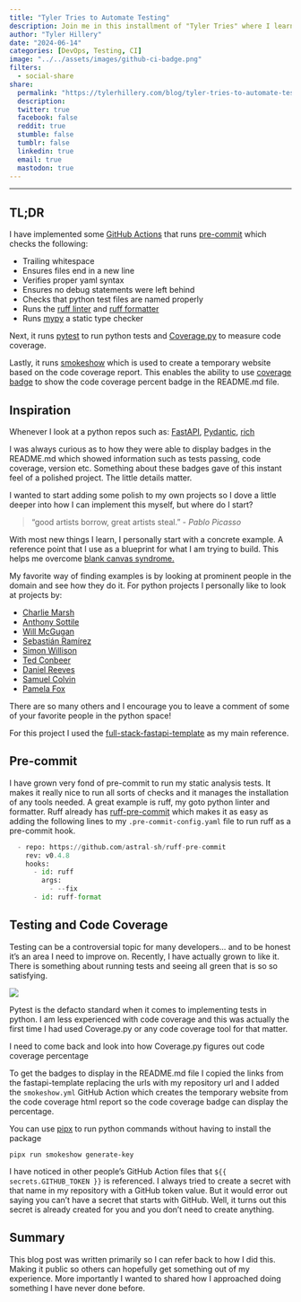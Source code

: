 ```yaml
---
title: "Tyler Tries to Automate Testing"
description: Join me in this installment of "Tyler Tries" where I learn to automate testing which enforces pre-commit hooks, runs pytest and displays test passing and code coverage percentage badges in the project's README file.
author: "Tyler Hillery"
date: "2024-06-14"
categories: [DevOps, Testing, CI]
image: "../../assets/images/github-ci-badge.png"
filters:
  - social-share
share:
  permalink: "https://tylerhillery.com/blog/tyler-tries-to-automate-testing/"
  description:
  twitter: true
  facebook: false
  reddit: true
  stumble: false
  tumblr: false
  linkedin: true
  email: true
  mastodon: true
---
```


------------------------------------------------------------------------

## TL;DR

I have implemented some [GitHub Actions](https://github.com/TylerHillery/sql-translate/tree/main/.github/workflows) that runs [pre-commit](https://github.com/pre-commit/pre-commit) which checks the following:

-   Trailing whitespace
-   Ensures files end in a new line
-   Verifies proper yaml syntax
-   Ensures no debug statements were left behind
-   Checks that python test files are named properly
-   Runs the [ruff linter](https://docs.astral.sh/ruff/linter/) and [ruff formatter](https://docs.astral.sh/ruff/formatter/)
-   Runs [mypy](https://mypy.readthedocs.io/en/stable/) a static type checker

Next, it runs [pytest](https://docs.pytest.org/en/7.1.x/contents.html#) to run python tests and [Coverage.py](https://coverage.readthedocs.io/en/7.5.3/) to measure code coverage.

Lastly, it runs [smokeshow](https://github.com/samuelcolvin/smokeshow) which is used to create a temporary website based on the code coverage report. This enables the ability to use [coverage badge](https://github.com/samuelcolvin/coverage-badge) to show the code coverage percent badge in the README.md file.

## Inspiration

Whenever I look at a python repos such as: [FastAPI](https://github.com/tiangolo/fastapi), [Pydantic](https://github.com/pydantic/pydantic), [rich](https://github.com/Textualize/rich) 

I was always curious as to how they were able to display badges in the README.md which showed information such as tests passing, code coverage, version etc. Something about these badges gave of this instant feel of a polished project. The little details matter. 

I wanted to start adding some polish to my own projects so I dove a little deeper into how I can implement this myself, but where do I start? 

> "good artists borrow, great artists steal." - *Pablo Picasso*

With most new things I learn, I personally start with a concrete example. A reference point that I use as a blueprint for what I am trying to build. This helps me overcome [blank canvas syndrome.](https://veryprivategallery.com/blank-canvas-syndrome/#:~:text=A%20condition%20primarily%20associated%20with,to%20make%20work%20for%20years.) 

My favorite way of finding examples is by looking at prominent people in the domain and see how they do it. For python projects I personally like to look at projects by:

- [Charlie Marsh](https://github.com/charliermarsh)
- [Anthony Sottile](https://github.com/asottile)
- [Will McGugan](https://github.com/willmcgugan)
- [Sebastián Ramírez](https://github.com/tiangolo)
- [Simon Willison](https://github.com/simonw)
- [Ted Conbeer](https://github.com/tconbeer)
- [Daniel Reeves](https://github.com/dwreeves)
- [Samuel Colvin](https://github.com/samuelcolvin)
- [Pamela Fox](https://github.com/pamelafox)

There are so many others and I encourage you to leave a comment of some of your favorite people in the python space!

For this project I used the [full-stack-fastapi-template](https://github.com/tiangolo/full-stack-fastapi-template) as my main reference.

## Pre-commit 

I have grown very fond of pre-commit to run my static analysis tests. It makes it really nice to run all sorts of checks and it manages the installation of any tools needed. A great example is ruff, my goto python linter and formatter. Ruff already has [ruff-pre-commit](https://github.com/astral-sh/ruff-pre-commit) which makes it as easy as adding the following lines to my `.pre-commit-config.yaml` file to run ruff as a pre-commit hook.

```python
  - repo: https://github.com/astral-sh/ruff-pre-commit
    rev: v0.4.8
    hooks:
      - id: ruff
        args:
          - --fix
      - id: ruff-format
```

## Testing and Code Coverage

Testing can be a controversial topic for many developers... and to be honest it's an area I need to improve on. Recently, I have actually grown to like it. There is something about running tests and seeing all green that is so so satisfying.

![](../../assets/images/pytest.png)

Pytest is the defacto standard when it comes to implementing tests in python. I am less experienced with code coverage and this was actually the first time I had used Coverage.py or any code coverage tool for that matter.

::: callout-note 
I need to come back and look into how Coverage.py figures out code coverage percentage 
:::

To get the badges to display in the README.md file I copied the links from the fastapi-template replacing the urls with my repository url and I added the `smokeshow.yml` GitHub Action which creates the temporary website from the code coverage html report so the code coverage badge can display the percentage.

::: callout-tip
You can use [pipx]() to run python commands without having to install the package

`pipx run smokeshow generate-key`
:::

::: callout-tip
I have noticed in other people's GitHub Action files that `${{ secrets.GITHUB_TOKEN }}` is referenced. I always tried to create a secret with that name in my repository with a GitHub token value. But it would error out saying you can't have a secret that starts with GitHub. Well, it turns out this secret is already created for you and you don't need to create anything. 
:::

## Summary

This blog post was written primarily so I can refer back to how I did this. Making it public so others can hopefully get something out of my experience. More importantly I wanted to shared how I approached doing something I have never done before.


